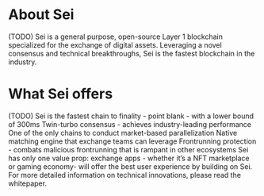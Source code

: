 # About Sei
(TODO) Sei is a general purpose, open-source Layer 1 blockchain specialized for the exchange of digital assets. Leveraging a novel consensus and technical breakthroughs, Sei is the fastest blockchain in the industry.

# What Sei offers
(TODO) Sei is the fastest chain to finality - point blank - with a lower bound of 300ms
Twin-turbo consensus - achieves industry-leading performance
One of the only chains to conduct market-based parallelization
Native matching engine that exchange teams can leverage
Frontrunning protection - combats malicious frontrunning that is rampant in other ecosystems
Sei has only one value prop: exchange apps - whether it’s a NFT marketplace or gaming economy- will offer the best user experience by building on Sei. For more detailed information on technical innovations, please read the whitepaper.
